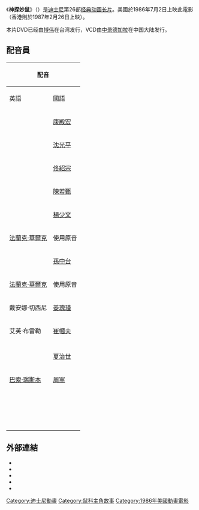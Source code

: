 {{unreferenced|time=2015-08-16T09:36:15+00:00}}
{{Infobox Film 
| name          = 神探妙鼠
| original_name = {{lang|en|''The Great Mouse Detective''}}
| image         = Mousedetectposter.jpg
| caption       = 
| director      = 
| producer      = 
| writer        =  
| starring      = 
| music         = 
| studio        =  [[華特迪士尼影業|華特迪士尼影業]]<br>[[華特迪士尼動畫工作室|華特迪士尼動畫]]
| distributor   = [[博偉|博偉影業]]
| released      = {{Start date|1986|7|2}}
| runtime       = 
| language      = [[英語|英語]]
| country       = {{USA}}
| gross         = 
| followed_by   =
}}
《'''神探妙鼠'''》（{{lang-en|''The Great Mouse Detective''}}）是[[迪士尼|迪士尼]]第26部[[经典动画长片|经典动画长片]]。美國於1986年7月2日上映此電影（香港則於1987年2月26日上映）。

本片DVD已经由[[博伟|博伟]]在台湾发行，VCD由[[中录德加拉|中录德加拉]]在中国大陆发行。

== 配音員 ==
{| class="wikitable"
!colspan=2|配音
!rowspan=2|角色
|-
!英語
!國語
|-
|{{link-en|貝瑞·英格翰|Barrie_Ingham}}
|[[康殿宏|康殿宏]]
|巴索（Basil）
|-
|{{link-en|文森·普萊斯|Vincent_Price}}
|[[沈光平|沈光平]]
|瑞根教授（Professor Ratigan）
|-
|{{link-en|華爾·貝丁|Val_Bettin}}
|[[佟紹宗|佟紹宗]]
|道森醫生（Major Dr. David Q. Dawson）
|-
|{{link-en|蘇珊·波拉特斯克|Susanne_Pollatschek}}
|[[陳若甄|陳若甄]]
|奧莉薇·費拉夫薩姆/台譯：傅奧莉薇（Olivia Flaversham）
|-
|{{link-en|坎迪·卡迪多|Candy_Candido}}
|[[楊少文|楊少文]]
|費蓋（Fidget）
|-
|[[弗兰克·维尔克|法蘭克·華爾克]]
|使用原音
|托比（Toby）
|-
|{{link-en|艾倫·揚|Alan_Young}}
|[[孫中台|孫中台]]
|希拉姆·費拉夫薩姆（Hiram Flaversham）
|-
|[[弗兰克·维尔克|法蘭克·華爾克]]
|使用原音
|費莉（Felicia）
|-
|戴安娜·切西尼
|[[姜瑰瑾|姜瑰瑾]]
|朱德遜夫人（Mrs. Judson）
|-
|艾芙·布雷勒
|[[崔幗夫|崔幗夫]]
|鼠國女王（Queen Mousetoria）
|-
|{{link-en|瑪麗莎·曼切斯特|Melissa_Manchester}}
|
|老鼠小姐（Miss Kitty Mouse）
|-
|{{link-en|貝瑞·英格翰|Barrie_Ingham}}
|[[夏治世|夏治世]]
|巴斯洛米（Bartholomew）
|-
|[[貝錫·羅斯本|巴索·瑞斯本]]
|[[周寧_(台灣)|周寧]]
|[[歇洛克·福尔摩斯|福爾摩斯]]（Sherlock Holmes）
|-
|{{link-en|賴瑞·曼恩|Laurie_Main}}
|
|[[约翰·华生|華生]]（Dr. Watson）
|-
|{{link-en|維恩·奧爾溫|Wayne_Allwine}}<br />{{link-en|東尼·安斯爾莫|Tony_Anselmo}}<br />{{link-en|華克·艾德米斯頓|Walker_Edmiston}}<br />{{link-en|華爾·貝丁|Val_Bettin}}
|
|護衛（The Thug Guards）
|}

== 外部連結 ==
* {{imdb title|0091149}}
* {{rotten-tomatoes|the-great-mouse-detective}}
* {{douban|1298408}}
* {{amg movie|20735}}
* {{bcdb title|44}}
{{Disney Stub}}

{{迪士尼動畫年表}}
{{HolmesFilms}}

[[Category:迪士尼動畫|Category:迪士尼動畫]]
[[Category:鼠科主角故事|Category:鼠科主角故事]]
[[Category:1986年美國動畫電影|Category:1986年美國動畫電影]]